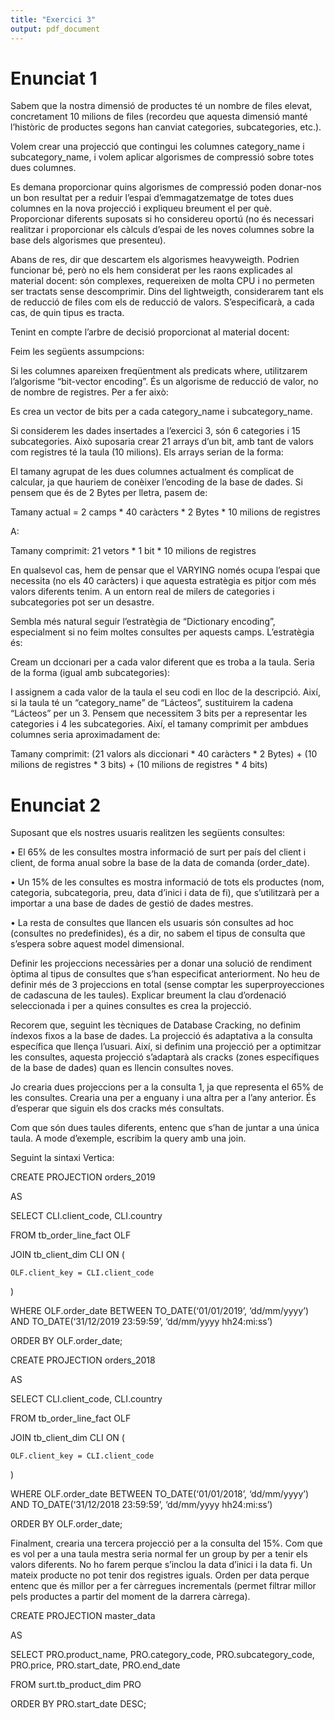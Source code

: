 ```yaml
---
title: "Exercici 3"
output: pdf_document
---
```


# Enunciat 1

Sabem que la nostra dimensió de productes té un nombre de files elevat, concretament 10 milions de files (recordeu que aquesta dimensió manté l'històric de productes segons han canviat categories, subcategories, etc.). 

Volem crear una projecció que contingui les columnes category_name i subcategory_name, i volem aplicar algorismes de compressió sobre totes dues columnes. 

Es demana proporcionar quins algorismes de compressió poden donar-nos un bon resultat per a reduir l'espai d'emmagatzematge de totes dues columnes en la nova projecció i expliqueu breument el per què. Proporcionar diferents suposats si ho considereu oportú (no és necessari realitzar i proporcionar els càlculs d'espai de les noves columnes sobre la base dels algorismes que presenteu). 

Abans de res, dir que descartem els algorismes heavyweigth. Podrien funcionar bé, però no els hem considerat per les raons explicades al material docent: són complexes, requereixen de molta CPU i no permeten ser tractats sense descomprimir. 
Dins del lightweigth, considerarem tant els de reducció de files com els de reducció de valors. S'especificarà, a cada cas, de quin tipus es tracta.

Tenint en compte l'arbre de decisió proporcionat al material docent:

\includegraphics{consideracions.jpg}

Feim les següents assumpcions:
\begin{enumerate}
\item \textbf{Les columnes category\_name i subcategory\_name no estan ordenades.} Això ens fa descartar algorismes que, en principi, ens podrien funcionar com "Run-Length Encoding" o "Cluster Encoding". Si els volguessim utilitzar, hauriem de canviar el funcionament del procediment sp\_load\_product\_dim. 
\item \textbf{Farem les consideracions sobre el nombre de valors diferents:} entendrem que el nombre de categories i subcategories és baix. Si fos alt, l'alternativa és deixar la columna sense comprimir o aplicar un algorisme heavyweigth.
\item \textbf{Respecte a si apareix freqüentment als predicats de seleccio,} considerarem les dues alternatives: sí i no. Veurem quin és el resultat en cada cas.
\end{enumerate}

Si les columnes apareixen freqüentment als predicats where, utilitzarem l'algorisme "bit-vector encoding". És un algorisme de reducció de valor, no de nombre de registres. Per a fer això:

Es crea un vector de bits per a cada category\_name i subcategory\_name.  

Si considerem les dades insertades a l'exercici 3, són 6 categories i 15 subcategories. Això suposaria crear 21 arrays d'un bit, amb tant de valors com registres té la taula (10 milions). Els arrays serian de la forma:

\begin{tabular}{ |c|c|c|c|c|c| } 
 \hline
 Categoria & & & & & \\ 
 \hline
 Frutas & 0 & 1 & 0  & ...& 0\\
 \hline
 Bebidas & 1 & 0 & 0 & ...& 1 \\
 \hline
 Congelados & 0 & 0 & 1 & ...& 0 \\ 
 \hline
\end{tabular}

\begin{tabular}{ |c|c|c|c|c|c| } 
 \hline
 Subcategoria & & & & & \\ 
 \hline
 Cítricos & 0 & 1 & 0  & ...& 0\\
 \hline
 Vinos & 1 & 0 & 0 & ...& 1 \\
 \hline
 Pizzas & 0 & 0 & 1 & ...& 0 \\ 
 \hline
\end{tabular}

El tamany agrupat de les dues columnes actualment és complicat de calcular, ja que hauriem de conèixer l'encoding de la base de dades. Si pensem que és de 2 Bytes per lletra, pasem de:

Tamany actual = 2 camps * 40 caràcters * 2 Bytes * 10 milions  de registres

A:

Tamany comprimit: 21 vetors * 1 bit * 10 milions de registres

En qualsevol cas, hem de pensar que el VARYING només ocupa l'espai que necessita (no els 40 caràcters) i que aquesta estratègia es pitjor com més valors diferents tenim. A un entorn real de milers de categories i subcategories pot ser un desastre.

Sembla més natural seguir l'estratègia de "Dictionary encoding", especialment si no feim moltes consultes per aquests camps. L'estratègia és:

Cream un dccionari per a cada valor diferent que es troba a la taula. Seria de la forma (igual amb subcategories):
\begin{tabular}{ |c|c|} 
 \hline
 Categoria & \\ 
 \hline
 0 & Frutas\\
 \hline
 1 & Bebidas\\
 \hline
 2 & Congelados\\ 
 \hline
 3 & Lacteos\\
 \hline
 4 & Carne\\
 \hline
 5 & Higiene\\ 
 \hline 
\end{tabular}

I assignem a cada valor de la taula el seu codi en lloc de la descripció. Així, si la taula té un "category_name" de "Lácteos", sustituirem la cadena "Lácteos" per un 3. Pensem que necessitem 3 bits per a representar les categories i 4 les subcategories. Així, el tamany comprimit per ambdues columnes seria aproximadament de:

Tamany comprimit: (21 valors als diccionari * 40 caràcters * 2 Bytes) + (10 milions de registres * 3 bits) + (10 milions de registres * 4 bits)

# Enunciat 2

Suposant que els nostres usuaris realitzen les següents consultes:

•	El 65% de les consultes mostra informació de surt per país del client i client, de forma anual sobre la base de la data de comanda (order_date).

•	Un 15% de les consultes es mostra informació de tots els productes (nom, categoria, subcategoria, preu, data d'inici i data de fi), que s'utilitzarà per a importar a una base de dades de gestió de dades mestres.

•	La resta de consultes que llancen els usuaris són consultes ad hoc (consultes no predefinides), és a dir, no sabem el tipus de consulta que s'espera sobre aquest model dimensional.

Definir les projeccions necessàries per a donar una solució de rendiment òptima al tipus de consultes que s'han especificat anteriorment. No heu de definir més de 3 projeccions en total (sense comptar les superproyecciones de cadascuna de les taules). Explicar breument la clau d'ordenació seleccionada i per a quines consultes es crea la projecció.

Recorem que, seguint les tècniques de Database Cracking, no definim índexos fixos a la base de dades. La projecció és adaptativa a la consulta específica que llença l'usuari. Així, si definim una projecció per a optimitzar les consultes, aquesta projecció s'adaptarà als cracks (zones específiques de la base de dades) quan es llencin consultes noves.

Jo crearia dues projeccions per a la consulta 1, ja que representa el 65% de les consultes. Crearia una per a enguany i una altra per a l'any anterior. És d'esperar que siguin els dos cracks més consultats.

Com que són dues taules diferents, entenc que s'han de juntar a una única taula. A mode d'exemple, escribim la query amb una join.

Seguint la sintaxi Vertica:

CREATE PROJECTION orders_2019

AS

  SELECT CLI.client_code, CLI.country
  
  FROM tb_order_line_fact OLF
  
  JOIN  tb_client_dim CLI ON (
  
    OLF.client_key = CLI.client_code
    
  )
  
  WHERE OLF.order_date BETWEEN TO_DATE('01/01/2019', 'dd/mm/yyyy') AND TO_DATE('31/12/2019 23:59:59', 'dd/mm/yyyy hh24:mi:ss')
  
  ORDER BY OLF.order_date;
  
CREATE PROJECTION orders_2018

AS

  SELECT CLI.client_code, CLI.country
  
  FROM tb_order_line_fact OLF
  
  JOIN  tb_client_dim CLI ON (
  
    OLF.client_key = CLI.client_code
    
  )
  
  WHERE OLF.order_date BETWEEN TO_DATE('01/01/2018', 'dd/mm/yyyy') AND TO_DATE('31/12/2018 23:59:59', 'dd/mm/yyyy hh24:mi:ss')
  
  ORDER BY OLF.order_date;  
  
  
Finalment, crearia una tercera projecció per a la consulta del 15%. Com que es vol per a una taula mestra seria normal fer un group by per a tenir els valors diferents. No ho farem perque s'inclou la data d'inici i la data fi. Un mateix producte no pot tenir dos registres iguals. Orden per data perque entenc que és millor per a fer càrregues incrementals (permet filtrar millor pels productes a partir del moment de la darrera càrrega).

CREATE PROJECTION master_data

AS

  SELECT  PRO.product_name, PRO.category_code, PRO.subcategory_code, PRO.price, PRO.start_date, PRO.end_date
  
  FROM    surt.tb_product_dim PRO
  
  ORDER BY PRO.start_date DESC;